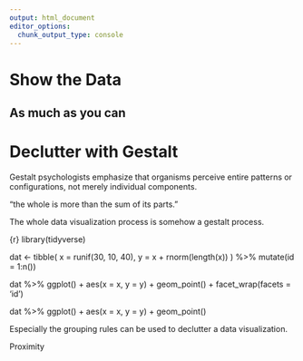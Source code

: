 ```yaml
---
output: html_document
editor_options: 
  chunk_output_type: console
---
```


# Show the Data

## As much as you can

# Declutter with Gestalt

Gestalt psychologists emphasize that organisms perceive entire patterns or configurations, not merely individual components.

"the whole is more than the sum of its parts."

The whole data visualization process is somehow a gestalt process.

{r}
library(tidyverse)

dat <- 
  tibble(
    x = runif(30, 10, 40),
    y = x + rnorm(length(x))
  ) %>% 
  mutate(id = 1:n())


dat %>% 
  ggplot() +
  aes(x = x,
      y = y) +
  geom_point() +
  facet_wrap(facets = 'id')

dat %>% 
  ggplot() +
  aes(x = x,
      y = y) +
  geom_point()

Especially the grouping rules can be used to declutter a data visualization.

Proximity

